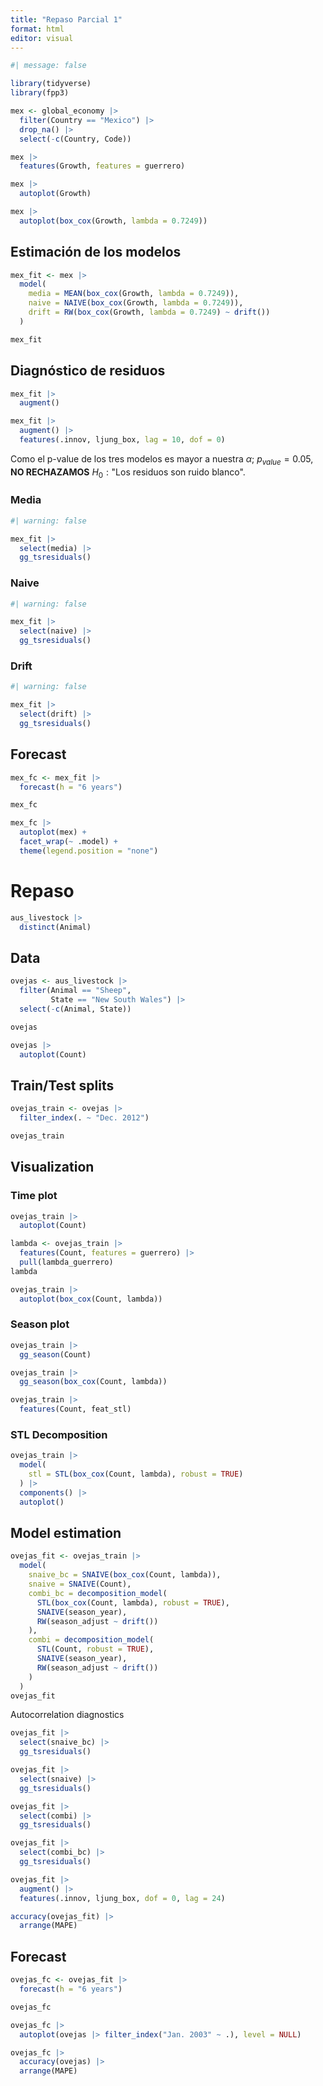 ```yaml
---
title: "Repaso Parcial 1"
format: html
editor: visual
---
```


```r
#| message: false

library(tidyverse)
library(fpp3)
```



```r
mex <- global_economy |> 
  filter(Country == "Mexico") |> 
  drop_na() |> 
  select(-c(Country, Code))

mex |> 
  features(Growth, features = guerrero)

mex |> 
  autoplot(Growth)

mex |> 
  autoplot(box_cox(Growth, lambda = 0.7249))
```
## Estimación de los modelos

```r
mex_fit <- mex |> 
  model(
    media = MEAN(box_cox(Growth, lambda = 0.7249)),
    naive = NAIVE(box_cox(Growth, lambda = 0.7249)),
    drift = RW(box_cox(Growth, lambda = 0.7249) ~ drift())
  )

mex_fit
```
## Diagnóstico de residuos

```r
mex_fit |> 
  augment()

mex_fit |> 
  augment() |> 
  features(.innov, ljung_box, lag = 10, dof = 0)
```
Como el p-value de los tres modelos es mayor a nuestra $\alpha$; $p_{value} = 0.05$, **NO RECHAZAMOS** $H_0 : \text{"Los residuos son ruido blanco"}$.

### Media

```r
#| warning: false

mex_fit |> 
  select(media) |> 
  gg_tsresiduals()
```

### Naive

```r
#| warning: false

mex_fit |> 
  select(naive) |> 
  gg_tsresiduals()
```

### Drift

```r
#| warning: false

mex_fit |> 
  select(drift) |> 
  gg_tsresiduals()
```


## Forecast

```r
mex_fc <- mex_fit |> 
  forecast(h = "6 years")

mex_fc

mex_fc |> 
  autoplot(mex) +
  facet_wrap(~ .model) +
  theme(legend.position = "none")
```

# Repaso

```r
aus_livestock |> 
  distinct(Animal)
```

## Data

```r
ovejas <- aus_livestock |> 
  filter(Animal == "Sheep",
         State == "New South Wales") |> 
  select(-c(Animal, State))

ovejas

ovejas |> 
  autoplot(Count)
```

## Train/Test splits

```r
ovejas_train <- ovejas |> 
  filter_index(. ~ "Dec. 2012")

ovejas_train
```

## Visualization

### Time plot

```r
ovejas_train |> 
  autoplot(Count)
```

```r
lambda <- ovejas_train |> 
  features(Count, features = guerrero) |> 
  pull(lambda_guerrero)
lambda

ovejas_train |> 
  autoplot(box_cox(Count, lambda))
```



### Season plot

```r
ovejas_train |> 
  gg_season(Count)

ovejas_train |> 
  gg_season(box_cox(Count, lambda))
```
```r
ovejas_train |> 
  features(Count, feat_stl)
```

### STL Decomposition

```r
ovejas_train |> 
  model(
    stl = STL(box_cox(Count, lambda), robust = TRUE)
  ) |> 
  components() |> 
  autoplot()
```

## Model estimation

```r
ovejas_fit <- ovejas_train |> 
  model(
    snaive_bc = SNAIVE(box_cox(Count, lambda)),
    snaive = SNAIVE(Count),
    combi_bc = decomposition_model(
      STL(box_cox(Count, lambda), robust = TRUE),
      SNAIVE(season_year),
      RW(season_adjust ~ drift())
    ),
    combi = decomposition_model(
      STL(Count, robust = TRUE),
      SNAIVE(season_year),
      RW(season_adjust ~ drift())
    )
  )
ovejas_fit
```
Autocorrelation diagnostics

```r
ovejas_fit |> 
  select(snaive_bc) |> 
  gg_tsresiduals()

ovejas_fit |> 
  select(snaive) |> 
  gg_tsresiduals()

ovejas_fit |> 
  select(combi) |> 
  gg_tsresiduals()

ovejas_fit |> 
  select(combi_bc) |> 
  gg_tsresiduals()

ovejas_fit |> 
  augment() |> 
  features(.innov, ljung_box, dof = 0, lag = 24)
```

```r
accuracy(ovejas_fit) |> 
  arrange(MAPE)
```

## Forecast

```r
ovejas_fc <- ovejas_fit |> 
  forecast(h = "6 years")

ovejas_fc

ovejas_fc |> 
  autoplot(ovejas |> filter_index("Jan. 2003" ~ .), level = NULL)
```

```r
ovejas_fc |> 
  accuracy(ovejas) |> 
  arrange(MAPE)
```

